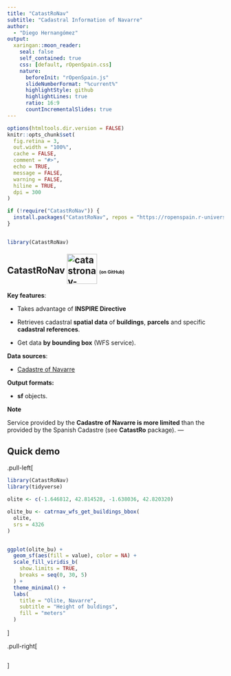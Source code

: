 ```yaml
---
title: "CatastRoNav"
subtitle: "Cadastral Information of Navarre"  
author: 
  - "Diego Hernangómez"
output:
  xaringan::moon_reader:
    seal: false
    self_contained: true
    css: [default, rOpenSpain.css]
    nature:
      beforeInit: "rOpenSpain.js"
      slideNumberFormat: "%current%"
      highlightStyle: github
      highlightLines: true
      ratio: 16:9
      countIncrementalSlides: true
---
```



```r
options(htmltools.dir.version = FALSE)
knitr::opts_chunk$set(
  fig.retina = 3,
  out.width = "100%",
  cache = FALSE,
  comment = "#>",
  echo = TRUE,
  message = FALSE,
  warning = FALSE,
  hiline = TRUE,
  dpi = 300
)

if (!require("CatastRoNav")) {
  install.packages("CatastRoNav", repos = "https://ropenspain.r-universe.dev")
}


library(CatastRoNav)
```


## CatastRoNav <img src="https://ropenspain.github.io/CatastRoNav/logo.png" alt="catastronav-logo" height="70" style="margin-top: -10px;vertical-align: middle;"> <span style="font-size: 50%;">(on GitHub)</span>


**Key features**:

 - Takes advantage of **INSPIRE Directive**

 - Retrieves cadastral **spatial data** of **buildings**, **parcels** and 
   specific **cadastral references**.
 
 - Get data **by bounding box** (WFS service).
 
 
**Data sources**:

-  [Cadastre of Navarre](https://idena.navarra.es/portal/servicios?lang=en)


**Output formats:**

- **sf** objects.


**Note**

Service provided by the **Cadastre of Navarre is more limited** than the provided
by the Spanish Cadastre (see **CatastRo** package).
---

## Quick demo

.pull-left[
```r
library(CatastRoNav)
library(tidyverse)

olite <- c(-1.646812, 42.814528, -1.638036, 42.820320)

olite_bu <- catrnav_wfs_get_buildings_bbox(
  olite,
  srs = 4326
)


ggplot(olite_bu) +
  geom_sf(aes(fill = value), color = NA) +
  scale_fill_viridis_b(
    show.limits = TRUE,
    breaks = seq(0, 30, 5)
  ) +
  theme_minimal() +
  labs(
    title = "Olite, Navarre",
    subtitle = "Height of buldings",
    fill = "meters"
  )
```
]

.pull-right[
```r

```
]
